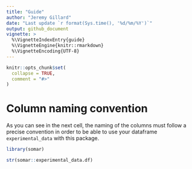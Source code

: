 ```yaml
---
title: "Guide"
author: "Jeremy Gillard"
date: "Last update `r format(Sys.time(), '%d/%m/%Y')`"
output: github_document
vignette: >
  %\VignetteIndexEntry{guide}
  %\VignetteEngine{knitr::rmarkdown}
  %\VignetteEncoding{UTF-8}
---
```


```r
knitr::opts_chunk$set(
  collapse = TRUE,
  comment = "#>"
)
```

# Column naming convention

As you can see in the next cell, the naming of the columns must follow a precise convention in order to be able to use your dataframe `experimental_data` with this package.

```r
library(somar)

str(somar::experimental_data.df)
```
